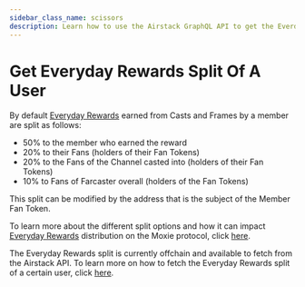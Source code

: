```yaml
---
sidebar_class_name: scissors
description: Learn how to use the Airstack GraphQL API to get the Everday Rewards split of a user.
---
```



# Get Everyday Rewards Split Of A User

By default [Everyday Rewards](https://build.moxie.xyz/the-moxie-protocol/everyday-rewards) earned from Casts and Frames by a member are split as follows:

- 50% to the member who earned the reward
- 20% to their Fans (holders of their Fan Tokens)
- 20% to the Fans of the Channel casted into (holders of their Fan Tokens)
- 10% to Fans of Farcaster overall (holders of the Fan Tokens)

This split can be modified by the address that is the subject of the Member Fan Token.

To learn more about the different split options and how it can impact [Everyday Rewards](https://build.moxie.xyz/the-moxie-protocol/everyday-rewards) distribution on the Moxie protocol, click [here](../../learn/technical-deep-dive/rewards-split.mdx).

The Everyday Rewards split is currently offchain and available to fetch from the Airstack API. To learn more on how to fetch the Everyday Rewards split of a certain user, click [here](https://docs.airstack.xyz/airstack-docs-and-faqs/moxie/moxie-everyday-rewards-split).
